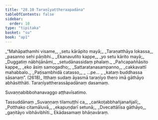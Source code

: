 ```yaml
---
title: "28.10 Taraṇīyattheraapadāna"
tableOfContents: false
sidebar:
  order: 10
type: "tipitaka"
basket: "su"
book: "ap1"
---
```



<DynamicBreadcrumb />

<Division number="38" book="ap1" bookNo="20" page="269">

<Paragraph number="3278" type="verses" book="ap1">
_“Mahāpathamhi visame,_  
_setu kārāpito mayā;_  
_Taraṇatthāya lokassa,_  
_pasanno sehi pāṇibhi._  

</Paragraph>

</Division>
<Division number="39" book="ap1" bookNo="20" page="269">

<Paragraph number="3279" type="verses" book="ap1">
_Ekanavutito kappe,_  
_yo setu kārito mayā;_  
_Duggatiṃ nābhijānāmi,_  
_setudānassidaṃ phalaṃ._  

</Paragraph>

</Division>
<Division number="40" book="ap1" bookNo="20" page="269">

<Paragraph number="3280" type="verses" book="ap1">
_Pañcapaññāsito kappe,_  
_eko āsiṃ samogadho;_  
_Sattaratanasampanno,_  
_cakkavattī mahabbalo._  

</Paragraph>

</Division>
<Division number="41" book="ap1" bookNo="20" page="269">

<Paragraph number="3281" type="verses" book="ap1">
_Paṭisambhidā catasso,_  
_ …pe… _  
_kataṃ buddhassa sāsanaṃ”. (2618)_  

</Paragraph>

<Paragraph number="3282" book="ap1">
Itthaṃ sudaṃ āyasmā taraṇīyo thero imā gāthāyo abhāsitthāti.

</Paragraph>
</Division>

<Paragraph number="3283" type="center" book="ap1">
Taraṇīyattherassāpadānaṃ dasamaṃ.

  
<Emphasis>Suvaṇṇabibbohanavaggo aṭṭhavīsatimo.</Emphasis>



</Paragraph>

<Paragraph number="3284" type="center" book="ap1">
Tassuddānaṃ


</Paragraph>

<Paragraph number="3285" type="verses" book="ap1">
_Suvaṇṇaṃ tilamuṭṭhi ca,_  
_caṅkoṭabbhañjanañjalī;_  
_Potthako citamāluvā,_  
_ekapuṇḍarī setunā;_  
_Dvecattālīsa gāthāyo,_  
_gaṇitāyo vibhāvibhīti._  


</Paragraph>

<Paragraph number="3286" type="center" book="ap1">
Ekādasamaṃ bhāṇavāraṃ.
</Paragraph>